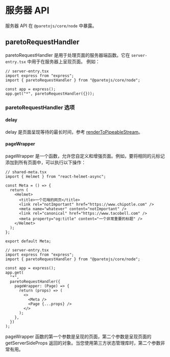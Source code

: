 # 服务器 API

服务器 API 在 `@paretojs/core/node` 中暴露。

## paretoRequestHandler

paretoRequestHandler 是用于处理页面的服务器端函数。它在 `server-entry.tsx` 中用于在服务器上呈现页面。
例如：

```tsx
// server-entry.tsx
import express from "express";
import { paretoRequestHandler } from "@paretojs/core/node";

const app = express();
app.get("*", paretoRequestHandler({}));
```

### paretoRequestHandler 选项

#### delay

delay 是页面呈现等待的最长时间，参考 [renderToPipeableStream](https://react.dev/reference/react-dom/server/renderToReadableStream#rendertoreadablestream)。

#### pageWrapper

pageWrapper 是一个函数，允许您自定义和增强页面。例如，要将相同的元标记添加到所有页面中，可以执行以下操作：

```tsx
// shared-meta.tsx
import { Helmet } from "react-helmet-async";

const Meta = () => {
  return (
    <Helmet>
      <title>一个花哨的网页</title>
      <link rel="notImportant" href="https://www.chipotle.com" />
      <meta name="whatever" content="notImportant" />
      <link rel="canonical" href="https://www.tacobell.com" />
      <meta property="og:title" content="一个非常重要的标题" />
    </Helmet>
  );
};

export default Meta;

// server-entry.tsx
import express from "express";
import { paretoRequestHandler } from "@paretojs/core/node";

const app = express();
app.get(
  "*",
  paretoRequestHandler({
    pageWrapper: (Page) => {
      return (props) => (
        <>
          <Meta />
          <Page {...props} />
        </>
      );
    },
  })
);
```

pageWrapper 函数的第一个参数是呈现的页面，第二个参数是呈现页面的 getServerSideProps 返回的对象。当您使用第三方状态管理库时，第二个参数非常有用。